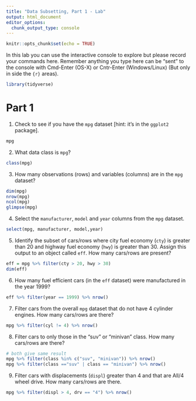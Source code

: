 ```yaml
---
title: "Data Subsetting, Part 1 - Lab"
output: html_document
editor_options: 
  chunk_output_type: console
---
```


```r
knitr::opts_chunk$set(echo = TRUE)
```

In this lab you can use the interactive console to explore but please record your commands here.  Remember anything you type here can be "sent" to the console with Cmd-Enter (OS-X) or Cntr-Enter (Windows/Linux) (But only in side the ```{r}``` areas).

```r
library(tidyverse)
```

# Part 1

1. Check to see if you have the `mpg` dataset [hint: it's in the `ggplot2` package].

```r
mpg
```


2. What data class is `mpg`?
```r
class(mpg)
```

3. How many observations (rows) and variables (columns) are in the `mpg` dataset?

```r
dim(mpg)
nrow(mpg)
ncol(mpg)
glimpse(mpg)
```

4. Select the `manufacturer`, `model` and `year` columns from the `mpg` dataset.

```r
select(mpg, manufacturer, model,year)
```

5. Identify the subset of cars/rows where city fuel economy (`cty`) is greater than 20 and highway fuel economy (`hwy`) is greater than 30. Assign this output to an object called `eff`. How many cars/rows are present?

```r
eff = mpg %>% filter(cty > 20, hwy > 30)
dim(eff)
```

6. How many fuel efficient cars (in the `eff` dataset) were manufactured in the year 1999?

```r
eff %>% filter(year == 1999) %>% nrow()

```

7. Filter cars from the overall `mpg` dataset that do not have 4 cylinder engines. How many cars/rows are there?

```r
mpg %>% filter(cyl != 4) %>% nrow()

```

8. Filter cars to only those in the "suv" or "minivan" class. How many cars/rows are there?

```r
# both give same result
mpg %>% filter(class %in% c("suv", "minivan")) %>% nrow()
mpg %>% filter(class =="suv" | class == "minivan") %>% nrow()
```

9. Filter cars with displacements (`displ`) greater than 4 and that are All/4 wheel drive. How many cars/rows are there. 

```r
mpg %>% filter(displ > 4, drv == "4") %>% nrow()
```